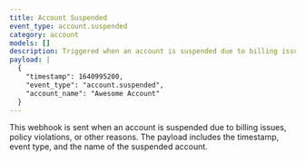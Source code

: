 ```yaml
---
title: Account Suspended
event_type: account.suspended
category: account
models: []
description: Triggered when an account is suspended due to billing issues, policy violations, or other reasons
payload: |
  {
    "timestamp": 1640995200,
    "event_type": "account.suspended",
    "account_name": "Awesome Account"
  }
---
```


This webhook is sent when an account is suspended due to billing issues, policy violations, or other reasons. The payload includes the timestamp, event type, and the name of the suspended account.